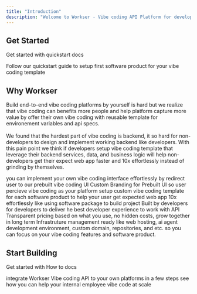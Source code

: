 ```yaml
---
title: "Introduction"
description: "Welcome to Workser - Vibe coding API Platform for developers so any platform can offer their own vibe coding feature made easy by integrate Workser Vibe coding API with infrastructure management so you can publish web app instantly after AI Agent done the tasks."
---
```


## Get Started

Get started with quickstart docs

<Card title="Start here" icon="rocket" horizontal href="/quickstart">
  Follow our  quickstart guide to setup first software product for your vibe coding template
</Card>

## Why Workser

Build end-to-end vibe coding platforms by yourself is hard but we realize that vibe coding can benefits more people and help platform capture more value by offer their own vibe coding with reusable template for environement variables and api specs. \
\
We found that the hardest part of vibe coding is backend, it so hard for non-developers to design and implement working backend like developers. With this pain point we think if developers setup vibe coding template that leverage their backend services, data, and business logic will help non-developers get their expect web app faster and 10x effortlessly instead of grinding by themselves.

<Columns cols={2}>
  <Card title="Prebuilt UI" icon="window">
    you can implement your own vibe coding interface effortlessly by redirect user to our prebuilt vibe coding UI
  </Card>
  <Card title="Custom Branding" icon="palette">
    Custom Branding for Prebuilt UI so user percieve vibe coding as your platform
  </Card>
  <Card title="Software Product" icon="box-check" iconType="regular">
    setup custom vibe coding template for each software product to help your user get expected web app 10x effortlessly like using software package to build project
  </Card>
  <Card title="Developer First API" icon="terminal">
    Built by developers for developers to deliver he best developer experience to work with API
  </Card>
  <Card title="Fair Price" icon="handshake">
    Transparent pricing based on what you use, no hidden costs, grow together in long term
  </Card>
  <Card title="Infrastructure ready" icon="server">
    Infrastruture management ready like web hosting, ai agent development environment, custom domain, repositories, and etc. so you can focus on your vibe coding features and software product.
  </Card>
</Columns>

## Start Building

Get started with How to docs

<Columns cols={2}>
  <Card title="Integrate into your platform" icon="plug-circle-check" href="/quickstart">
    integrate Workser Vibe coding API to your own platforms in a few steps
  </Card>
  <Card title="Internal tools" icon="code" href="/how-to/internal-tools">
    see how you can help your internal employee vibe code at scale
  </Card>
</Columns>